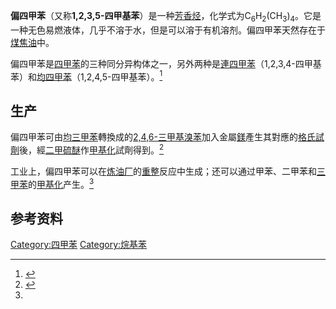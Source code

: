 {{short description|Organic compound}}
{{Chembox
<!-- Images -->
| ImageFile = 1,3,4,5-Tetramethylbenzol.svg
| ImageSize = 
| ImageAlt = 
<!-- Names -->
| IUPACName = 1,2,3,5-tetramethylbenzene
| OtherNames = 
<!-- Sections -->
| Section1 = {{Chembox Identifiers
| CASNo = 527-53-7
| ChemSpiderID = 10245
| PubChem = 10695
| ChEMBL = 1797133
| EC_number = 208-417-1
| UNII = 0JBI5Y5A5Z
| UNNumber = 1993
| InChI = InChI=1S/C10H14/c1-7-5-8(2)10(4)9(3)6-7/h5-6H,1-4H3
| InChIKey = BFIMMTCNYPIMRN-UHFFFAOYSA-N
| SMILES = CC1=CC(=C(C(=C1)C)C)C
  }}
| Section2 = {{Chembox Properties
| Formula = C<sub>10</sub>H<sub>14</sub>
| MolarMass = 134.22
| Appearance = 无色液体
| Density = 0.89 g/cm<sup>3</sup>
| MeltingPtC = -23.7
| MeltingPt_ref = 
| BoilingPtC = 198
| BoilingPt_ref =
| Solubility = 27.9 mg/L
  }}
| Section3 = {{Chembox Hazards
| GHSPictograms = {{GHS07}}
| GHSSignalWord = Warning
| HPhrases = {{H-phrases|315|319}}
| PPhrases = {{P-phrases|264|280|302+352|305+351+338|321|332+313|337+313|362}}
| MainHazards = 易燃
| FlashPtC = 63.3
| FlashPt_ref = 
| AutoignitionPtC = 
  }}
}}

'''偏四甲苯'''（又称'''1,2,3,5-四甲基苯'''）是一种[[芳香烃|芳香烃]]，化学式为C<sub>6</sub>H<sub>2</sub>(CH<sub>3</sub>)<sub>4</sub>。它是一种无色易燃液体，几乎不溶于水，但是可以溶于有机溶剂。偏四甲苯天然存在于[[煤焦油|煤焦油]]中。

偏四甲苯是[[四甲苯|四甲苯]]的三种同分异构体之一，另外两种是[[連四甲苯|連四甲苯]]（1,2,3,4-四甲基苯）和[[均四甲苯|均四甲苯]]（1,2,4,5-四甲基苯）。<ref name=Ullmanns>{{Ullmann|first1 = Karl|last1 = Griesbaum|first2 = Arno|last2 = Behr|first3 = Dieter|last3 = Biedenkapp|first4 = Heinz-Werner|last4 = Voges|first5 = Dorothea|last5 = Garbe|first6 = Christian|last6 = Paetz|first7 = Gerd|last7 = Collin|first8 = Dieter|last8 = Mayer|first9 = Hartmut|last9 = Höke|title = Hydrocarbons|year = 2002|doi = 10.1002/14356007.a13_227}}</ref>

== 生产 ==
偏四甲苯可由[[均三甲苯|均三甲苯]]轉換成的[[2,4,6-三甲基溴苯|2,4,6-三甲基溴苯]]加入金屬[[鎂|鎂]]產生其對應的[[格氏试剂|格氏試劑]]後，經[[二甲硫醚|二甲硫醚]]作[[甲基化|甲基化]]試劑得到。<ref>{{cite journal|title=Isoodurene|author=Lee Irvin Smith|journal=Org. Synth.|year=1931|volume=11|page=66|doi=10.15227/orgsyn.011.0066}}</ref>

工业上，偏四甲苯可以在[[炼油厂|炼油厂]]的[[催化重整|重整]]反应中生成；还可以通过甲苯、二甲苯和[[三甲苯|三甲苯]]的[[甲基化|甲基化]]产生。<ref name="Ullmanns"/>

==参考资料==
{{Reflist}}

{{芳香族化合物}}
[[Category:四甲苯|Category:四甲苯]]
[[Category:烷基苯|Category:烷基苯]]
